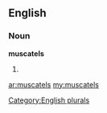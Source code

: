 ==English==

===Noun===
'''muscatels'''

# {{plural of|[[muscatel]]}}

[[Category:English plurals]]

[[ar:muscatels]]
[[my:muscatels]]